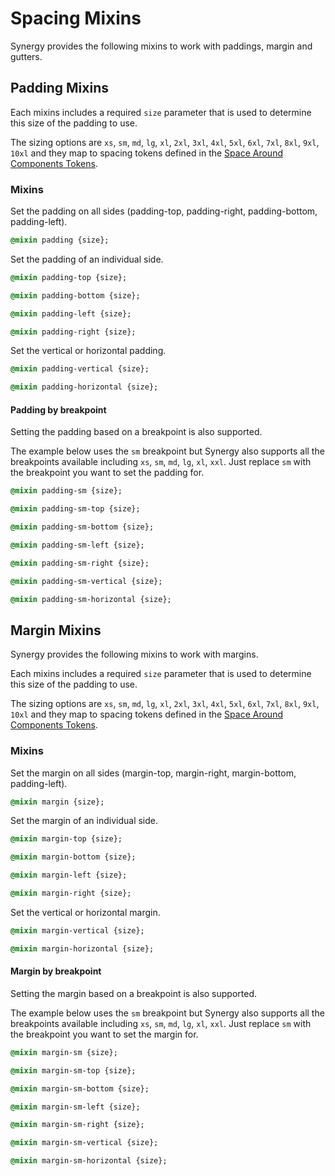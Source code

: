 
<Meta title="Synergy Design System/Developer Docs/Mixins/Spacing"/>

# Spacing Mixins

Synergy provides the following mixins to work with paddings, margin and gutters.

## Padding Mixins

Each mixins includes a required `size` parameter that is used to determine this size of the padding to use.

The sizing options are `xs`, `sm`, `md`,  `lg`,  `xl`,  `2xl`,  `3xl`,  `4xl`,  `5xl`,  `6xl`,  `7xl`,  `8xl`,  `9xl`, `10xl` and they map to spacing tokens defined in the [Space Around Components Tokens](/docs/synergy-design-system-developer-docs-tokens-space--docs#space-around-components-tokens).

### Mixins

Set the padding on all sides (padding-top, padding-right, padding-bottom, padding-left).

```css
@mixin padding {size};
```

Set the padding of an individual side.

```css
@mixin padding-top {size};

@mixin padding-bottom {size};

@mixin padding-left {size};

@mixin padding-right {size};
```

Set the vertical or horizontal padding.

```css
@mixin padding-vertical {size};

@mixin padding-horizontal {size};
```

#### Padding by breakpoint

Setting the padding based on a breakpoint is also supported.

The example below uses the `sm` breakpoint but Synergy also supports all the breakpoints available including `xs`, `sm`, `md`, `lg`, `xl`, `xxl`. Just replace `sm` with the breakpoint you want to set the padding for.

```css
@mixin padding-sm {size};

@mixin padding-sm-top {size};

@mixin padding-sm-bottom {size};

@mixin padding-sm-left {size};

@mixin padding-sm-right {size};

@mixin padding-sm-vertical {size};

@mixin padding-sm-horizontal {size};
```

## Margin Mixins

Synergy provides the following mixins to work with margins.

Each mixins includes a required `size` parameter that is used to determine this size of the padding to use.

The sizing options are `xs`, `sm`, `md`,  `lg`,  `xl`,  `2xl`,  `3xl`,  `4xl`,  `5xl`,  `6xl`,  `7xl`,  `8xl`,  `9xl`, `10xl` and they map to spacing tokens defined in the [Space Around Components Tokens](/docs/synergy-design-system-developer-docs-tokens-space--docs#space-around-components-tokens).

### Mixins

Set the margin on all sides (margin-top, margin-right, margin-bottom, padding-left).

```css
@mixin margin {size};
```

Set the margin of an individual side.

```css
@mixin margin-top {size};

@mixin margin-bottom {size};

@mixin margin-left {size};

@mixin margin-right {size};
```

Set the vertical or horizontal margin.

```css
@mixin margin-vertical {size};

@mixin margin-horizontal {size};
```

#### Margin by breakpoint

Setting the margin based on a breakpoint is also supported.

The example below uses the `sm` breakpoint but Synergy also supports all the breakpoints available including `xs`, `sm`, `md`, `lg`, `xl`, `xxl`. Just replace `sm` with the breakpoint you want to set the margin for.

```css
@mixin margin-sm {size};

@mixin margin-sm-top {size};

@mixin margin-sm-bottom {size};

@mixin margin-sm-left {size};

@mixin margin-sm-right {size};

@mixin margin-sm-vertical {size};

@mixin margin-sm-horizontal {size};
```